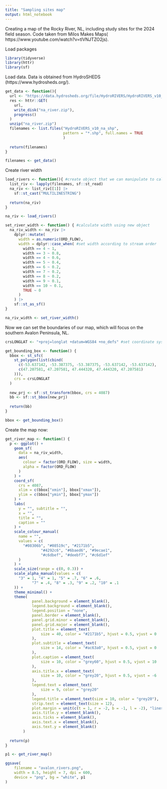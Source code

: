 ```yaml
---
title: "Sampling sites map"
output: html_notebook
---
```


Creating a map of the Rocky River, NL, including study sites for the 2024 field season. Code taken from Milos Makes Maps( https://www.youtube.com/watch?v=tlVNJTZO2js).

Load packages
```r
library(tidyverse)
library(httr)
library(sf)
```


Load data. Data is obtained from HydroSHEDS (https://www.hydrosheds.org/).
```r
get_data <- function(){
  url <- "https://data.hydrosheds.org/file/HydroRIVERS/HydroRIVERS_v10_na_shp.zip"
  res <- httr::GET(
    url,
    write_disk("na_river.zip"),
    progress()
  )
  unzip("na_river.zip")
  filenames <- list.files("HydroRIVERS_v10_na_shp",
                          pattern = "*.shp", full.names = TRUE
                          )
  
  return(filenames)
}

filenames <- get_data()
```

Create river width
```r
load_rivers <- function(){ #create object that we can manipulate to calculate width
  list_riv <- lapply(filenames, sf::st_read)
  na_riv <- list_riv[[1]] |> 
    sf::st_cast("MULTILINESTRING")
  
  return(na_riv)
}

na_riv <- load_rivers()
```
```r
set_river_width <- function() { #calculate width using new object
  na_riv_width <- na_riv |> 
    dplyr::mutate(
      width = as.numeric(ORD_FLOW),
      width = dplyr::case_when( #set width according to stream order
        width == 4 ~ 1,
        width == 3 ~ 0.8,
        width == 4 ~ 0.6,
        width == 5 ~ 0.4,
        width == 6 ~ 0.2,
        width == 7 ~ 0.2,
        width == 8 ~ 0.2,
        width == 9 ~ 0.1,
        width == 10 ~ 0.1,
        TRUE ~ 0
      )
    ) |> 
    sf::st_as_sf()
}

na_riv_width <- set_river_width()
```

Now we can set the boundaries of our map, which will focus on the southern Avalon Peninsula, NL.
```r
crsLONGLAT <- "+proj=longlat +datum=WGS84 +no_defs" #set coordinate system

get_bounding_box <- function() {
  bbox <- st_sfc(
    st_polygon(list(cbind(
      c(-53.637142, -53.387375, -53.387375, -53.637142, -53.637142),
      c(47.207581, 47.207581, 47.444320, 47.444320, 47.207581)
    ))),
    crs = crsLONGLAT
  )
  
  new_prj <- sf::st_transform(bbox, crs = 4087)
  bb <- sf::st_bbox(new_prj)
  
  return(bb)
}

bbox <- get_bounding_box()
```

Create the map now:
```r
get_river_map <- function() {
  p <- ggplot() +
    geom_sf(
      data = na_riv_width,
      aes(
        colour = factor(ORD_FLOW), size = width,
        alpha = factor(ORD_FLOW)
      )
    ) +
    coord_sf(
      crs = 4087,
      xlim = c(bbox["xmin"], bbox["xmax"]),
      ylim = c(bbox["ymin"], bbox["ymax"])
    ) +
    labs(
      y = "", subtitle = "",
      x = "",
      title = "",
      caption = ""
    ) +
    scale_colour_manual(
      name = "",
      values = c(
        "#08306b", "#08519c", "#2171b5",
                "#4292c6", "#6baed6", "#9ecae1",
                "#c6dbef", "#deebf7", "#c6d1ef"
      )
    ) +
    scale_size(range = c(0, 0.3)) +
    scale_alpha_manual(values = c(
      "3" = 1, "4" = 1, "5" = .7, "6" = .6,
            "7" = .4, "8" = .3, "9" = .2, "10" = .1
    )) +
    theme_minimal() +
    theme(
            panel.background = element_blank(),
            legend.background = element_blank(),
            legend.position = "none",
            panel.border = element_blank(),
            panel.grid.minor = element_blank(),
            panel.grid.major = element_blank(),
            plot.title = element_text(
                size = 40, color = "#2171b5", hjust = 0.5, vjust = 0
            ),
            plot.subtitle = element_text(
                size = 14, color = "#ac63a0", hjust = 0.5, vjust = 0
            ),
            plot.caption = element_text(
                size = 10, color = "grey60", hjust = 0.5, vjust = 10
            ),
            axis.title.x = element_text(
                size = 10, color = "grey20", hjust = 0.5, vjust = -6
            ),
            legend.text = element_text(
                size = 9, color = "grey20"
            ),
            legend.title = element_text(size = 10, color = "grey20"),
            strip.text = element_text(size = 12),
            plot.margin = unit(c(t = 1, r = -2, b = -1, l = -2), "lines"),
            axis.title.y = element_blank(),
            axis.ticks = element_blank(),
            axis.text.x = element_blank(),
            axis.text.y = element_blank()
        )
  
  return(p)
}

p1 <- get_river_map()

ggsave(
    filename = "avalon_rivers.png",
    width = 8.5, height = 7, dpi = 600,
    device = "png", bg = "white", p1
)
```

